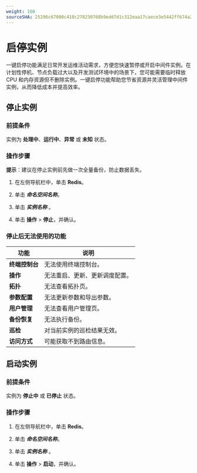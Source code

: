 ```yaml
---
weight: 160
sourceSHA: 25296c67008c410c278230768b9edd7d1c312eaa17caece3e5442ff674a243a9
---
```


# 启停实例

一键启停功能满足日常开发运维活动需求，方便您快速暂停或开启中间件实例。在计划性停机、节点负载过大以及开发测试环境中的场景下，您可能需要临时释放 CPU 和内存资源但不删除实例。一键启停功能帮助您节省资源并灵活管理中间件实例，从而降低成本并提高效率。

## 停止实例

### 前提条件

实例为 **处理中**、**运行中**、**异常** 或 **未知** 状态。

### 操作步骤

<Tabs>

<Tab label="Web Console">

**提示**：建议在停止实例前先做一次全量备份，防止数据丢失。

1. 在左侧导航栏中，单击 **Redis**。

2. 单击 ***命名空间名称***。

3. 单击 ***实例名称*** 。

4. 单击 **操作** > **停止**，并确认。
</Tab>
</Tabs>

### 停止后无法使用的功能

| 功能                     | 说明                                                                   |
| ----------------------- | --------------------------------------------------------------------- |
| **终端控制台**             | 无法使用终端控制台。                                                  |
| **操作**                 | 无法重启、更新、更新调度配置。                                         |
| **拓扑**                 | 无法查看拓扑页。                                                      |
| **参数配置**              | 无法更新参数和导出参数。                                              |
| **用户管理**              | 无法查看用户管理页。                                                  |
| **备份恢复**              | 无法执行备份。                                                        |
| **巡检**                 | 对当前实例的巡检结果无效。                                            |
| **访问方式**              | 可能获取不到路由信息。                                                |

## 启动实例

### 前提条件

实例为 **停止中** 或 **已停止** 状态。

### 操作步骤

<Tabs>

<Tab label="Web Console">

1. 在左侧导航栏中，单击 **Redis**。

2. 单击 ***命名空间名称***。

3. 单击 ***实例名称*** 。

4. 单击 **操作** > **启动**，并确认。
</Tab>

</Tabs>
